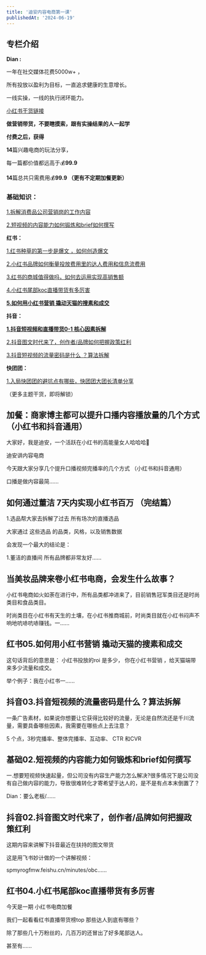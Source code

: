 ```yaml
---
title: '迪安内容电商第一课'
publishedAt: '2024-06-19'
---
```


## 专栏介绍

**Dian :**

一年在社交媒体花费5000w+ ，

所有投放以盈利为目标，一直追求健康的生意增长。

一线实操，一线的执行闭环能力。

[小红书干货链接](https://www.xiaohongshu.com/user/profile/5f4606830000000001002d9f?xhsshare=CopyLink&appuid=5f4606830000000001002d9f&apptime=1677590744)

**做营销带货，不要瞎摸索，跟有实操结果的人一起学**

**付费之后，获得**

**14**篇兴趣电商的玩法分享，

每一篇都价值都远高于💰**99.9**

**14**篇总共只需费用💰**99.9 （更有不定期加餐更新）**

### **基础知识：**

[1.拆解消费品公司营销岗的工作内容](https://xiaobot.net/post/3d33e553-f1f5-42b6-abd1-f288ae1d4431)

[2.短视频的内容能力如何锻炼和brief如何撰写](https://xiaobot.net/post/6a51d955-c585-4beb-9fad-ff6017e371af)

**红书：**

[1.红书种草的第一步是爆文 ，如何创造爆文](https://xiaobot.net/post/d563dad7-a834-4f94-ac20-3a15e48fab80)

[2.小红书品牌如何衡量投放费用里的达人费用和信息流费用](https://xiaobot.net/post/038a6ded-e1ae-400c-90c9-86c265d632a5)

[3.红书的商城值得做吗，如何去运用实现高销售额](https://xiaobot.net/post/af6b1493-57ac-470f-be32-b47a93dbb906)

[4.小红书尾部koc直播带货有多厉害](https://xiaobot.net/post/5c7fe6d2-f021-447f-9077-b699176a5885)

[**5.如何用小红书营销 撬动天猫的搜素和成交**](https://xiaobot.net/post/4fc21094-a37d-4cf6-85d7-c9b6576d91c6)

**抖音：**

[**1.抖音短视频和直播带货0-1 核心因素拆解**](https://xiaobot.net/post/18de0ec3-88fe-4b6b-b7e3-fc64fb313a0c)

[2.抖音图文时代来了，创作者/品牌如何把握政策红利](https://xiaobot.net/post/1afd766b-3604-43dd-8c15-ee6258b04e9e)

[3.抖音短视频的流量密码是什么 ？算法拆解](https://xiaobot.net/post/08b6018d-f2a8-4d81-b067-783bee26e193)

**快团团：**

[1.入局快团团的避坑点有哪些，快团团大团长清单分享](https://xiaobot.net/post/adb299f5-bc05-4f62-8e7d-53db2c8aa047)

（更多主题干货，即将解锁）


## 加餐：商家博主都可以提升口播内容播放量的几个方式  （小红书和抖音通用）
大家好，我是迪安，一个活跃在小红书的高能量女人哈哈哈👩

迪安讲内容电商

今天跟大家分享几个提升口播视频完播率的几个方式 （小红书和抖音通用）

口播是做内容最简......

## 如何通过董洁 7天内实现小红书百万 （完结篇）
1.选品帮大家去拆解了过去 所有场次的直播选品

大家通过 这些选品 的品类，风格，以及销售数据

会发现一个最大的结论是：

1.董洁的直播间 所有品牌都非常友好......

## 当美妆品牌来卷小红书电商，会发生什么故事？
小红书电商如火如荼在进行中，所有品类都冲进来了，目前销售冠军类目还是时尚类目和食品类目。

时尚类目在小红书有天生的土壤，在小红书推商城前，时尚类目就在小红书闷声不响地吭哧吭哧赚钱。一......

## 红书05.如何用小红书营销 撬动天猫的搜素和成交
这句话背后的意思是： 小红书投放的roi 是多少， 你在小红书营销 ，给天猫端带来多少流量和成交。

举个例子：我在小红书一......

## 抖音03.抖音短视频的流量密码是什么？算法拆解
一条广告素材，如果说你想要让它获得比较好的流量，无论是自然流还是千川流量，需要具备哪些因素，我需要在哪些点上去注意？

5 个点，3秒完播率、整体完播率、互动率、 CTR 和CVR

## 基础02.短视频的内容能力如何锻炼和brief如何撰写
一.想要短视频快速起量，但公司没有内容生产能力怎么解决?很多情况下是公司没有自己做内容的能力，导致很难转化才寄希望于达人的，是不是有点本末倒置了？

Dian：要么老板/......

## 抖音02.抖音图文时代来了，创作者/品牌如何把握政策红利
这期内容来讲解下抖音最近在扶持的图文带货

这是用飞书妙计做的一个讲解视频：

spmyrogfmw.feishu.cn/minutes/obc......

## 红书04.小红书尾部koc直播带货有多厉害
今天是一期 小红书电商加餐

我们一起看看红书直播带货榜top 那些达人到底有哪些？

除了那些几十万粉丝的，几百万的还冒出了好多尾部达人。

甚至有......

